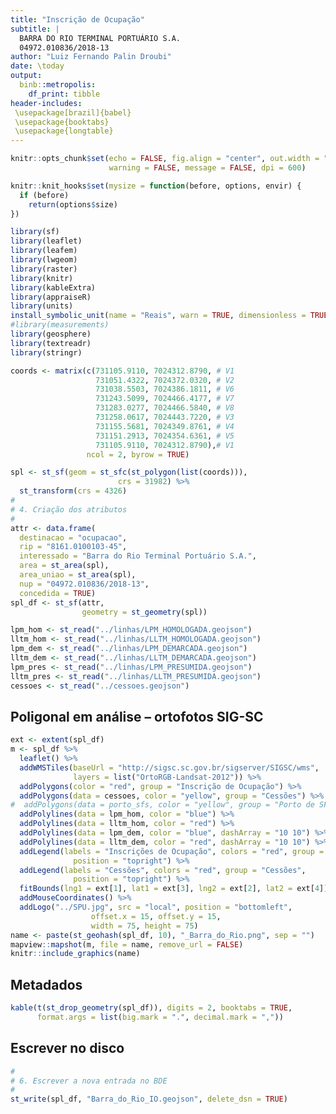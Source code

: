 ```yaml
---
title: "Inscrição de Ocupação"
subtitle: |
  BARRA DO RIO TERMINAL PORTUÁRIO S.A.  
  04972.010836/2018-13  
author: "Luiz Fernando Palin Droubi"
date: \today
output: 
  binb::metropolis:
    df_print: tibble
header-includes:
 \usepackage[brazil]{babel}
 \usepackage{booktabs}
 \usepackage{longtable}
---
```


```r
knitr::opts_chunk$set(echo = FALSE, fig.align = "center", out.width = "100%", 
                      warning = FALSE, message = FALSE, dpi = 600)

knitr::knit_hooks$set(mysize = function(before, options, envir) {
  if (before) 
    return(options$size)
})

library(sf)
library(leaflet)
library(leafem)
library(lwgeom)
library(raster)
library(knitr)
library(kableExtra)
library(appraiseR)
library(units)
install_symbolic_unit(name = "Reais", warn = TRUE, dimensionless = TRUE)
#library(measurements)
library(geosphere)
library(textreadr)
library(stringr)
```


```r

coords <- matrix(c(731105.9110, 7024312.8790, # V1
                   731051.4322, 7024372.0320, # V2
                   731038.5503, 7024386.1811, # V6
                   731243.5099, 7024466.4177, # V7
                   731283.0277, 7024466.5840, # V8
                   731258.0617, 7024443.7220, # V3
                   731155.5681, 7024349.8761, # V4
                   731151.2913, 7024354.6361, # V5
                   731105.9110, 7024312.8790),# V1
                 ncol = 2, byrow = TRUE)

spl <- st_sf(geom = st_sfc(st_polygon(list(coords))),
                        crs = 31982) %>% 
  st_transform(crs = 4326)
#
# 4. Criação dos atributos  
#
attr <- data.frame(
  destinacao = "ocupacao",
  rip = "8161.0100103-45",
  interessado = "Barra do Rio Terminal Portuário S.A.",
  area = st_area(spl),
  area_uniao = st_area(spl),
  nup = "04972.010836/2018-13",
  concedida = TRUE)
spl_df <- st_sf(attr,
                geometry = st_geometry(spl))
```

```r
lpm_hom <- st_read("../linhas/LPM_HOMOLOGADA.geojson")
lltm_hom <- st_read("../linhas/LLTM_HOMOLOGADA.geojson")
lpm_dem <- st_read("../linhas/LPM_DEMARCADA.geojson")
lltm_dem <- st_read("../linhas/LLTM_DEMARCADA.geojson")
lpm_pres <- st_read("../linhas/LPM_PRESUMIDA.geojson")
lltm_pres <- st_read("../linhas/LLTM_PRESUMIDA.geojson")
cessoes <- st_read("../cessoes.geojson")
```

## Poligonal em análise -- ortofotos SIG-SC

```r
ext <- extent(spl_df)
m <- spl_df %>%
  leaflet() %>%
  addWMSTiles(baseUrl = "http://sigsc.sc.gov.br/sigserver/SIGSC/wms",
              layers = list("OrtoRGB-Landsat-2012")) %>%
  addPolygons(color = "red", group = "Inscrição de Ocupação") %>%
  addPolygons(data = cessoes, color = "yellow", group = "Cessões") %>% 
#  addPolygons(data = porto_sfs, color = "yellow", group = "Porto de SFS") %>% 
  addPolylines(data = lpm_hom, color = "blue") %>% 
  addPolylines(data = lltm_hom, color = "red") %>% 
  addPolylines(data = lpm_dem, color = "blue", dashArray = "10 10") %>% 
  addPolylines(data = lltm_dem, color = "red", dashArray = "10 10") %>% 
  addLegend(labels = "Inscrições de Ocupação", colors = "red", group = "Inscrições de Ocupação",
              position = "topright") %>% 
  addLegend(labels = "Cessões", colors = "red", group = "Cessões",
              position = "topright") %>% 
  fitBounds(lng1 = ext[1], lat1 = ext[3], lng2 = ext[2], lat2 = ext[4]) %>% 
  addMouseCoordinates() %>%
  addLogo("../SPU.jpg", src = "local", position = "bottomleft", 
                  offset.x = 15, offset.y = 15, 
                  width = 75, height = 75)
name <- paste(st_geohash(spl_df, 10), "_Barra_do_Rio.png", sep = "")
mapview::mapshot(m, file = name, remove_url = FALSE)
knitr::include_graphics(name)
```

## Metadados

```r
kable(t(st_drop_geometry(spl_df)), digits = 2, booktabs = TRUE,
      format.args = list(big.mark = ".", decimal.mark = ",")) 
```


## Escrever no disco

```r
#
# 6. Escrever a nova entrada no BDE
#
st_write(spl_df, "Barra_do_Rio_IO.geojson", delete_dsn = TRUE)
```
